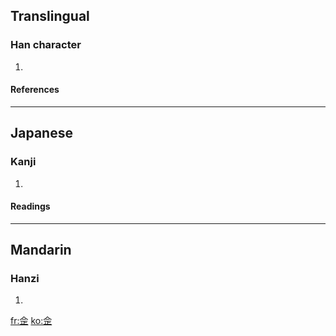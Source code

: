 ==Translingual==
===Han character===
{{Han char|rad=人|as=06|sn=8|four=|canj=人一一一 (OMMM), X人一一一 (XOMMM)}}
# {{defn|Han|sort=人06}}
====References====
{{Han ref|kx=0100.150|dkj=00554|dj=0212.110|hdz=10141.070|uh=4F71|ud=20337}}
----
==Japanese==
===Kanji===
{{ja-kanji|grade=|rs=人06}}
# {{defn|Japanese}} 
====Readings====
{{ja-readings|on=[[ほう]] (hō)|kun=[[のり]] (nori)}}
----
==Mandarin==
===Hanzi===
{{cmn-hanzi|pin=[[fǎ]] (fa3), [[mǐ]] (mi3), [[nài]] (nai4)|wg=fa<sup>3</sup>, mi<sup>3</sup>, nai<sup>4</sup>}}
# {{defn|Mandarin}}

[[fr:佱]]
[[ko:佱]]